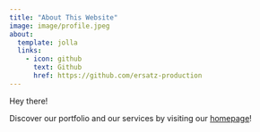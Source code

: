 ```yaml
---
title: "About This Website"
image: image/profile.jpeg
about:
  template: jolla
  links:
    - icon: github
      text: Github
      href: https://github.com/ersatz-production
---
```


Hey there!

Discover our portfolio and our services by visiting our [homepage](https://ersatzproduction.com)!

